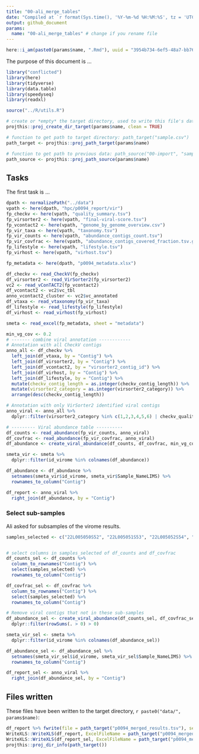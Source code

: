 ```yaml
---
title: "00-ali_merge_tables"
date: "Compiled at `r format(Sys.time(), '%Y-%m-%d %H:%M:%S', tz = 'UTC')` UTC"
output: github_document
params:
  name: "00-ali_merge_tables" # change if you rename file
---
```


```r
here::i_am(paste0(params$name, ".Rmd"), uuid = "3954b734-6ef5-48a7-bb76-bb52f71136b7")
```

The purpose of this document is ...

```r
library("conflicted")
library(here)
library(tidyverse)
library(data.table)
library(speedyseq)
library(readxl)

source("../R/utils.R")
```

```r
# create or *empty* the target directory, used to write this file's data: 
projthis::proj_create_dir_target(params$name, clean = TRUE)

# function to get path to target directory: path_target("sample.csv")
path_target <- projthis::proj_path_target(params$name)

# function to get path to previous data: path_source("00-import", "sample.csv")
path_source <- projthis::proj_path_source(params$name)
```

## Tasks

The first task is ...

```r
dpath <- normalizePath("../data")
vpath <- here(dpath, "hpc/p0094_report/vir")
fp_checkv <- here(vpath, "quality_summary.tsv")
fp_virsorter2 <- here(vpath, "final-viral-score.tsv")
fp_vcontact2 <- here(vpath, "genome_by_genome_overview.csv")
fp_vir_taxa <- here(vpath, "taxonomy.tsv")
fp_vir_counts <- here(vpath, "abundance_contigs_count.tsv")
fp_vir_covfrac <- here(vpath, "abundance_contigs_covered_fraction.tsv.gz")
fp_lifestyle <- here(vpath, "lifestyle.tsv")
fp_virhost <- here(vpath, "virhost.tsv")

fp_metadata <- here(dpath, "p0094_metadata.xlsx")
```


```r
df_checkv <- read_CheckV(fp_checkv)
df_virsorter2 <- read_VirSorter2(fp_virsorter2)
vc2 <- read_vConTACT2(fp_vcontact2)
df_vcontact2 <- vc2$vc_tbl
anno_vcontact2_cluster <- vc2$vc_annotated
df_vtaxa <- read_vtaxonomy(fp_vir_taxa)
df_lifestyle <- read_lifestyle(fp_lifestyle)
df_virhost <- read_virhost(fp_virhost)

smeta <- read_excel(fp_metadata, sheet = "metadata")
```


```r
min_vg_cov <- 0.2
# ------- combine viral annotation ------------
# Annotation with all CheckV contigs
anno_all <- df_checkv %>% 
  left_join(df_vtaxa, by = "Contig") %>%
  left_join(df_virsorter2, by = "Contig") %>% 
  left_join(df_vcontact2, by = "virsorter2_contig_id") %>% 
  left_join(df_virhost, by = "Contig") %>% 
  left_join(df_lifestyle, by = "Contig") %>% 
  mutate(checkv_contig_length = as.integer(checkv_contig_length)) %>% 
  mutate(virsorter2_category = as.integer(virsorter2_category)) %>% 
  arrange(desc(checkv_contig_length))

# Annotation with only VirSorter2 identified viral contigs
anno_viral <- anno_all %>% 
  dplyr::filter(virsorter2_category %in% c(1,2,3,4,5,6) | checkv_quality %in% c("Complete", "High-quality", "Medium-quality", "Low-quality"))

# --------- Viral abundance table ----------
df_counts <- read_abundance(fp_vir_counts, anno_viral)
df_covfrac <- read_abundance(fp_vir_covfrac, anno_viral)
df_abundance <- create_viral_abundance(df_counts, df_covfrac, min_vg_cov)

smeta_vir <- smeta %>% 
  dplyr::filter(id_virome %in% colnames(df_abundance))

df_abundance <- df_abundance %>% 
  setnames(smeta_vir$id_virome, smeta_vir$Sample_NameLIMS) %>% 
  rownames_to_column("Contig")

df_report <- anno_viral %>% 
  right_join(df_abundance, by = "Contig")
```

### Select sub-samples

Ali asked for subsamples of the virome results. 

```r
samples_selected <- c("22L005050S52", "22L005051S53", "22L005052S54", "22L005053S55", "22L005054S56", "22L005055S57", "22L005056S58", "22L005057S59", "22L005058S60", "22L005059S61", "22L005060S62", "22L005061S63", "22L005062S64", "22L005063S65", "22L005072S74", "22L005073S75", "22L005074S76", "22L005075S77", "22L005076S78", "22L005077S79", "22L005078S80", "22L005080S82", "22L005081S83", "22L005082S84", "22L005083S85", "22L005084S86", "22L005085S87", "22L005086S88")


# select columns in samples_selected of df_counts and df_covfrac
df_counts_sel <- df_counts %>% 
  column_to_rownames("Contig") %>% 
  select(samples_selected) %>% 
  rownames_to_column("Contig")

df_covfrac_sel <- df_covfrac %>% 
  column_to_rownames("Contig") %>% 
  select(samples_selected) %>% 
  rownames_to_column("Contig")

# Remove viral contigs that not in these sub-samples
df_abundance_sel <- create_viral_abundance(df_counts_sel, df_covfrac_sel, min_vg_cov) %>% 
  dplyr::filter(rowSums(. > 0) > 0)

smeta_vir_sel <- smeta %>% 
  dplyr::filter(id_virome %in% colnames(df_abundance_sel))

df_abundance_sel <- df_abundance_sel %>% 
  setnames(smeta_vir_sel$id_virome, smeta_vir_sel$Sample_NameLIMS) %>% 
  rownames_to_column("Contig")

df_report_sel <- anno_viral %>% 
  right_join(df_abundance_sel, by = "Contig")
```


## Files written

These files have been written to the target directory, ```r paste0("data/", params$name)```:

```r
df_report %>% fwrite(file = path_target("p0094_merged_results.tsv"), sep = "\t")
WriteXLS::WriteXLS(df_report, ExcelFileName = path_target("p0094_merged_results.xlsx"))
WriteXLS::WriteXLS(df_report_sel, ExcelFileName = path_target("p0094_merged_results_subsamples.xlsx"))
projthis::proj_dir_info(path_target())
```
